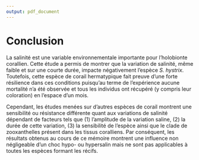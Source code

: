 ```yaml
---
output: pdf_document
---
```


# Conclusion

La salinité est une variable environnementale importante pour l’holobionte corallien. Cette étude a permis de montrer que la variation de salinité, même faible et sur une courte durée, impacte négativement l’espèce *S. hystrix*. Toutefois, cette espèce de corail hermatypique fait preuve d’une forte résilience dans ces conditions puisqu’au terme de l’expérience aucune mortalité n’a été observée et tous les individus ont récupéré (y compris leur coloration) en l’espace d’un mois.

Cependant, les études menées sur d’autres espèces de corail montrent une sensibilité ou résistance différente quant aux variations de salinité dépendant de facteurs tels que (1) l’amplitude de la variation saline, (2) la durée de cette variation, (3) la sensibilité de l’espèce ainsi que le clade de zooxanthelles présent dans les tissus coralliens.
Par conséquent, les résultats obtenus au cours de ce mémoire montrent une influence non négligeable d’un choc hypo- ou hypersalin mais ne sont pas applicables à toutes les espèces formant les récifs.
